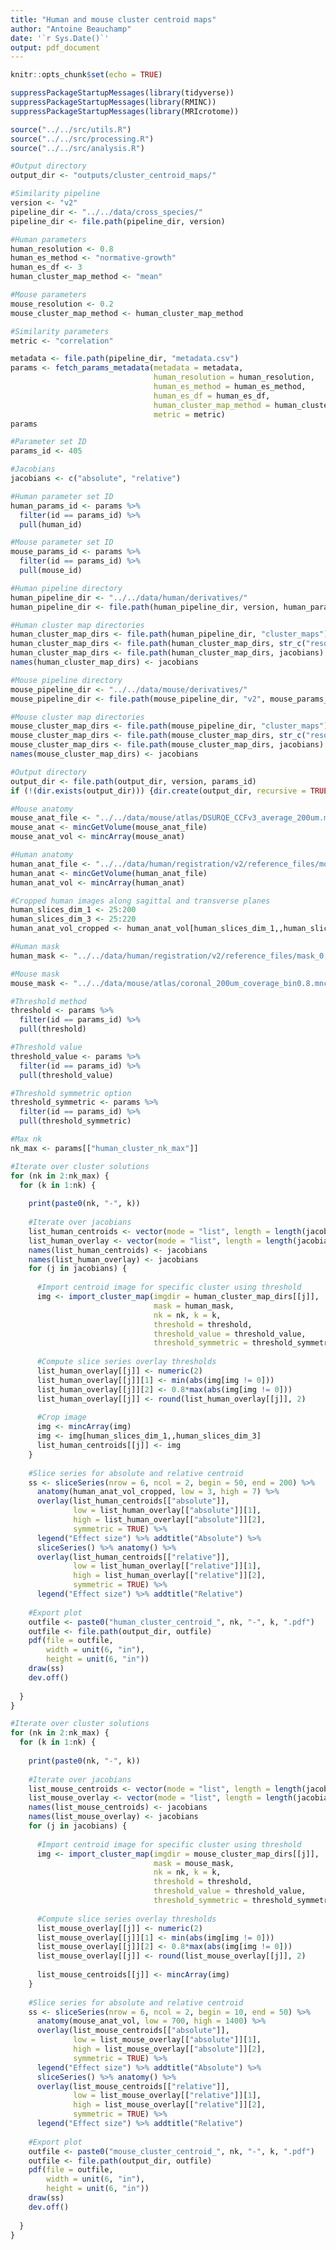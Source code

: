 ```yaml
---
title: "Human and mouse cluster centroid maps"
author: "Antoine Beauchamp"
date: '`r Sys.Date()`'
output: pdf_document
---
```


```r
knitr::opts_chunk$set(echo = TRUE)
```

```r
suppressPackageStartupMessages(library(tidyverse))
suppressPackageStartupMessages(library(RMINC))
suppressPackageStartupMessages(library(MRIcrotome))
```

```r
source("../../src/utils.R")
source("../../src/processing.R")
source("../../src/analysis.R")
```

```r
#Output directory
output_dir <- "outputs/cluster_centroid_maps/"

#Similarity pipeline
version <- "v2"
pipeline_dir <- "../../data/cross_species/"
pipeline_dir <- file.path(pipeline_dir, version)

#Human parameters
human_resolution <- 0.8
human_es_method <- "normative-growth"
human_es_df <- 3
human_cluster_map_method <- "mean"

#Mouse parameters
mouse_resolution <- 0.2
mouse_cluster_map_method <- human_cluster_map_method

#Similarity parameters
metric <- "correlation"

metadata <- file.path(pipeline_dir, "metadata.csv")
params <- fetch_params_metadata(metadata = metadata,
                                human_resolution = human_resolution,
                                human_es_method = human_es_method,
                                human_es_df = human_es_df,
                                human_cluster_map_method = human_cluster_map_method,
                                metric = metric)
params
```

```r
#Parameter set ID
params_id <- 405

#Jacobians
jacobians <- c("absolute", "relative")

#Human parameter set ID
human_params_id <- params %>% 
  filter(id == params_id) %>% 
  pull(human_id)

#Mouse parameter set ID
mouse_params_id <- params %>% 
  filter(id == params_id) %>% 
  pull(mouse_id)

#Human pipeline directory
human_pipeline_dir <- "../../data/human/derivatives/"
human_pipeline_dir <- file.path(human_pipeline_dir, version, human_params_id)

#Human cluster map directories
human_cluster_map_dirs <- file.path(human_pipeline_dir, "cluster_maps")
human_cluster_map_dirs <- file.path(human_cluster_map_dirs, str_c("resolution_", human_resolution))
human_cluster_map_dirs <- file.path(human_cluster_map_dirs, jacobians)
names(human_cluster_map_dirs) <- jacobians

#Mouse pipeline directory
mouse_pipeline_dir <- "../../data/mouse/derivatives/"
mouse_pipeline_dir <- file.path(mouse_pipeline_dir, "v2", mouse_params_id)

#Mouse cluster map directories
mouse_cluster_map_dirs <- file.path(mouse_pipeline_dir, "cluster_maps")
mouse_cluster_map_dirs <- file.path(mouse_cluster_map_dirs, str_c("resolution_", mouse_resolution))
mouse_cluster_map_dirs <- file.path(mouse_cluster_map_dirs, jacobians)
names(mouse_cluster_map_dirs) <- jacobians 

#Output directory
output_dir <- file.path(output_dir, version, params_id)
if (!(dir.exists(output_dir))) {dir.create(output_dir, recursive = TRUE)}
```

```r
#Mouse anatomy
mouse_anat_file <- "../../data/mouse/atlas/DSURQE_CCFv3_average_200um.mnc"
mouse_anat <- mincGetVolume(mouse_anat_file)
mouse_anat_vol <- mincArray(mouse_anat)

#Human anatomy
human_anat_file <- "../../data/human/registration/v2/reference_files/model_0.8mm.mnc"
human_anat <- mincGetVolume(human_anat_file)
human_anat_vol <- mincArray(human_anat)

#Cropped human images along sagittal and transverse planes
human_slices_dim_1 <- 25:200
human_slices_dim_3 <- 25:220
human_anat_vol_cropped <- human_anat_vol[human_slices_dim_1,,human_slices_dim_3]

#Human mask
human_mask <- "../../data/human/registration/v2/reference_files/mask_0.8mm.mnc"

#Mouse mask
mouse_mask <- "../../data/mouse/atlas/coronal_200um_coverage_bin0.8.mnc"

#Threshold method
threshold <- params %>% 
  filter(id == params_id) %>% 
  pull(threshold)

#Threshold value
threshold_value <- params %>% 
  filter(id == params_id) %>% 
  pull(threshold_value)

#Threshold symmetric option
threshold_symmetric <- params %>% 
  filter(id == params_id) %>% 
  pull(threshold_symmetric)

#Max nk
nk_max <- params[["human_cluster_nk_max"]]
```

```r
#Iterate over cluster solutions
for (nk in 2:nk_max) {
  for (k in 1:nk) {
    
    print(paste0(nk, "-", k))
    
    #Iterate over jacobians
    list_human_centroids <- vector(mode = "list", length = length(jacobians))
    list_human_overlay <- vector(mode = "list", length = length(jacobians))
    names(list_human_centroids) <- jacobians
    names(list_human_overlay) <- jacobians
    for (j in jacobians) {
      
      #Import centroid image for specific cluster using threshold
      img <- import_cluster_map(imgdir = human_cluster_map_dirs[[j]],
                                mask = human_mask,
                                nk = nk, k = k,
                                threshold = threshold,
                                threshold_value = threshold_value,
                                threshold_symmetric = threshold_symmetric)
      
      #Compute slice series overlay thresholds
      list_human_overlay[[j]] <- numeric(2)
      list_human_overlay[[j]][1] <- min(abs(img[img != 0]))
      list_human_overlay[[j]][2] <- 0.8*max(abs(img[img != 0]))
      list_human_overlay[[j]] <- round(list_human_overlay[[j]], 2)
      
      #Crop image
      img <- mincArray(img)
      img <- img[human_slices_dim_1,,human_slices_dim_3]
      list_human_centroids[[j]] <- img
    }
    
    #Slice series for absolute and relative centroid
    ss <- sliceSeries(nrow = 6, ncol = 2, begin = 50, end = 200) %>% 
      anatomy(human_anat_vol_cropped, low = 3, high = 7) %>% 
      overlay(list_human_centroids[["absolute"]], 
              low = list_human_overlay[["absolute"]][1],
              high = list_human_overlay[["absolute"]][2],
              symmetric = TRUE) %>% 
      legend("Effect size") %>% addtitle("Absolute") %>% 
      sliceSeries() %>% anatomy() %>% 
      overlay(list_human_centroids[["relative"]], 
              low = list_human_overlay[["relative"]][1],
              high = list_human_overlay[["relative"]][2],
              symmetric = TRUE) %>% 
      legend("Effect size") %>% addtitle("Relative")
    
    #Export plot
    outfile <- paste0("human_cluster_centroid_", nk, "-", k, ".pdf")
    outfile <- file.path(output_dir, outfile)
    pdf(file = outfile,
        width = unit(6, "in"),
        height = unit(6, "in"))
    draw(ss)
    dev.off()
    
  }
}
```

```r
#Iterate over cluster solutions
for (nk in 2:nk_max) {
  for (k in 1:nk) {
    
    print(paste0(nk, "-", k))
    
    #Iterate over jacobians
    list_mouse_centroids <- vector(mode = "list", length = length(jacobians))
    list_mouse_overlay <- vector(mode = "list", length = length(jacobians))
    names(list_mouse_centroids) <- jacobians
    names(list_mouse_overlay) <- jacobians
    for (j in jacobians) {
      
      #Import centroid image for specific cluster using threshold
      img <- import_cluster_map(imgdir = mouse_cluster_map_dirs[[j]],
                                mask = mouse_mask,
                                nk = nk, k = k,
                                threshold = threshold,
                                threshold_value = threshold_value,
                                threshold_symmetric = threshold_symmetric)
      
      #Compute slice series overlay thresholds
      list_mouse_overlay[[j]] <- numeric(2)
      list_mouse_overlay[[j]][1] <- min(abs(img[img != 0]))
      list_mouse_overlay[[j]][2] <- 0.8*max(abs(img[img != 0]))
      list_mouse_overlay[[j]] <- round(list_mouse_overlay[[j]], 2)
      
      list_mouse_centroids[[j]] <- mincArray(img)
    }
    
    #Slice series for absolute and relative centroid
    ss <- sliceSeries(nrow = 6, ncol = 2, begin = 10, end = 50) %>% 
      anatomy(mouse_anat_vol, low = 700, high = 1400) %>% 
      overlay(list_mouse_centroids[["absolute"]], 
              low = list_mouse_overlay[["absolute"]][1],
              high = list_mouse_overlay[["absolute"]][2],
              symmetric = TRUE) %>% 
      legend("Effect size") %>% addtitle("Absolute") %>% 
      sliceSeries() %>% anatomy() %>% 
      overlay(list_mouse_centroids[["relative"]], 
              low = list_mouse_overlay[["relative"]][1],
              high = list_mouse_overlay[["relative"]][2],
              symmetric = TRUE) %>% 
      legend("Effect size") %>% addtitle("Relative")
    
    #Export plot
    outfile <- paste0("mouse_cluster_centroid_", nk, "-", k, ".pdf")
    outfile <- file.path(output_dir, outfile)
    pdf(file = outfile,
        width = unit(6, "in"),
        height = unit(6, "in"))
    draw(ss)
    dev.off()
    
  }
}
```